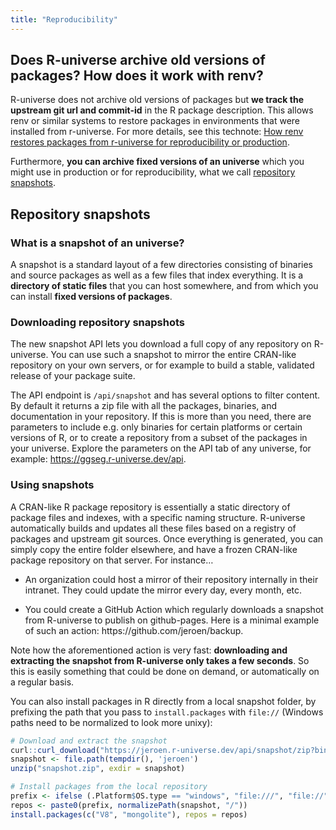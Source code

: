 ```yaml
---
title: "Reproducibility"
---
```


## Does R-universe archive old versions of packages? How does it work with renv?

R-universe does not archive old versions of packages but **we track the upstream git url and commit-id** in the R package description. This allows renv or similar systems to restore packages in environments that were installed from r-universe. For more details, see this technote: [How renv restores packages from r-universe for reproducibility or production](https://ropensci.org/blog/2022/01/06/runiverse-renv/).

Furthermore, **you can archive fixed versions of an universe** which you might use in production or for reproducibility, what we call [repository snapshots](#snapshots).

## Repository snapshots {#snapshots}

### What is a snapshot of an universe?

A snapshot is a standard layout of a few directories consisting of binaries and source packages as well as a few files that index everything.
It is a **directory of static files** that you can host somewhere, and from which you can install **fixed versions of packages**.

### Downloading repository snapshots

The new snapshot API lets you download a full copy of any repository on R-universe. 
You can use such a snapshot to mirror the entire CRAN-like repository on your own servers, or for example to build a stable, validated release of your package suite.

The API endpoint is `/api/snapshot` and has several options to filter content.
By default it returns a zip file with all the packages, binaries, and documentation in your repository. 
If this is more than you need, there are parameters to include e.g. only binaries for certain platforms or certain versions of R, or to create a repository from a subset of the packages in your universe. 
Explore the parameters on the API tab of any universe, for example: <https://ggseg.r-universe.dev/api>.


### Using snapshots

A CRAN-like R package repository is essentially a static directory of package files and indexes, with a specific naming structure. 
R-universe automatically builds and updates all these files based on a registry of packages and upstream git sources. 
Once everything is generated, you can simply copy the entire folder elsewhere, and have a frozen CRAN-like package repository on that server.
For instance...

- An organization could host a mirror of their repository internally in their intranet. They could update the mirror every day, every month, etc.

- You could create a GitHub Action which regularly downloads a snapshot from R-universe to publish on github-pages. 
Here is a minimal example of such an action: https://github.com/jeroen/backup. 

Note how the aforementioned action is very fast: **downloading and extracting the snapshot from R-universe only takes a few seconds**. 
So this is easily something that could be done on demand, or automatically on a regular basis.

You can also install packages in R directly from a local snapshot folder, by prefixing the path that you pass to `install.packages` with `file://` (Windows paths need to be normalized to look more unixy):

```r
# Download and extract the snapshot
curl::curl_download("https://jeroen.r-universe.dev/api/snapshot/zip?binaries=4.3", "snapshot.zip")
snapshot <- file.path(tempdir(), 'jeroen')
unzip("snapshot.zip", exdir = snapshot)

# Install packages from the local repository
prefix <- ifelse (.Platform$OS.type == "windows", "file:///", "file://")
repos <- paste0(prefix, normalizePath(snapshot, "/"))
install.packages(c("V8", "mongolite"), repos = repos)
```
